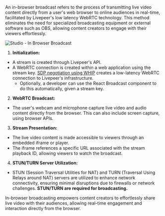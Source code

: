 An in-browser broadcast refers to the process of transmitting live video content
directly from a user's web browser to online audiences in real-time, facilitated
by Livepeer's low latency WebRTC technology. This method eliminates the need for
specialized broadcasting equipment or external software such as OBS, allowing
content creators to engage with their viewers effortlessly.

![Studio - In Browser Broadcast](/images/studio-in-browser-stream.png)

1. **Initialization:**

- A stream is created through Livepeer's API.
- A WebRTC connection is created within a web application using the stream key.
  [SDP negotiation using WHIP](https://datatracker.ietf.org/doc/html/draft-ietf-wish-whip)
  creates a low-latency WebRTC connection to Livepeer's infrastructure.
  - Optionally, a developer can use the React Broadcast component to do this
    automatically, given a stream key.

2. **WebRTC Broadcast:**

- The user's webcam and microphone capture live video and audio content directly
  from the browser. This can also include screen capture, using browser APIs.

3. **Stream Presentation:**

- The live video content is made accessible to viewers through an embedded
  iframe or player.
- The iframe references a specific URL associated with the stream playback ID,
  allowing viewers to watch the broadcast.

4. **STUN/TURN Server Utilization:**

- STUN (Session Traversal Utilities for NAT) and TURN (Traversal Using Relays
  around NAT) servers are utilized to enhance network connectivity, ensuring
  minimal disruptions due to firewalls or network challenges. **STUN/TURN are
  required for broadcasting.**

In-browser broadcasting empowers content creators to effortlessly share live
video with their audiences, allowing real-time engagement and interaction
directly from the browser.
